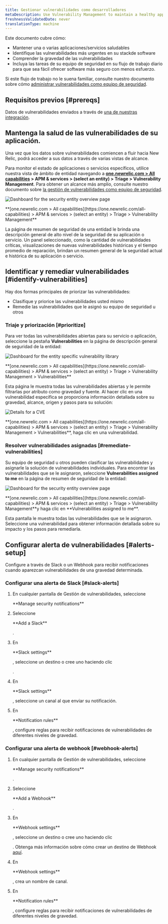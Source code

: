 ```yaml
---
title: Gestionar vulnerabilidades como desarrolladores
metaDescription: Use Vulnerability Management to maintain a healthy application and remediate vulnerabilities as a developer.
freshnessValidatedDate: never
translationType: machine
---
```


Este documento cubre cómo:

* Mantener una o varias aplicaciones/servicios saludables
* Identifique las vulnerabilidades más urgentes en su stackde software
* Comprender la gravedad de las vulnerabilidades
* Incluya las tareas de su equipo de seguridad en su flujo de trabajo diario para que sea fácil ofrecer software más seguro con menos esfuerzo.

Si este flujo de trabajo no le suena familiar, consulte nuestro documento sobre cómo [administrar vulnerabilidades como equipo de seguridad](/docs/vulnerability-management/security-workflow).

## Requisitos previos [#prereqs]

Datos de vulnerabilidades enviados a través de [una de nuestras integración](/docs/vulnerability-management/integrations/overview).

## Mantenga la salud de las vulnerabilidades de su aplicación.

Una vez que los datos sobre vulnerabilidades comiencen a fluir hacia New Relic, podrá acceder a sus datos a través de varias vistas de alcance.

Para monitor el estado de aplicaciones o servicios específicos, utilice nuestra vista de ámbito de entidad navegando a <DNT>**[one.newrelic.com > All capabilities](https://one.newrelic.com/all-capabilities) > APM & services > (select an entity) > Triage > Vulnerability Management**</DNT>. Para obtener un alcance más amplio, consulte nuestro documento sobre [la gestión de vulnerabilidades como equipo de seguridad](/docs/vulnerability-management/security-workflow).

<img
  title="Entity overview"
  alt="Dashboard for the security entity overview page"
  src="/images/security_screenshot-full_security-overview.webp"
/>

<figcaption>
  <DNT>
    **[one.newrelic.com > All capabilities](https://one.newrelic.com/all-capabilities) > APM & services > (select an entity) > Triage > Vulnerability Management**
  </DNT>
</figcaption>

La página de resumen de seguridad de una entidad le brinda una descripción general de alto nivel de la seguridad de su aplicación o servicio. Un panel seleccionado, como la cantidad de vulnerabilidades críticas, visualizaciones de nuevas vulnerabilidades históricas y el tiempo promedio de reparación, brindan un resumen general de la seguridad actual e histórica de su aplicación o servicio.

## Identificar y remediar vulnerabilidades [#identify-vulnerabilities]

Hay dos formas principales de priorizar las vulnerabilidades:

* Clasifique y priorice las vulnerabilidades usted mismo
* Remedie las vulnerabilidades que le asignó su equipo de seguridad u otros

### Triaje y priorización [#prioritize]

Para ver todas las vulnerabilidades abiertas para su servicio o aplicación, seleccione la pestaña <DNT>**Vulnerabilities**</DNT> en la página de descripción general de seguridad de la entidad:

<img
  title="Vulnerability library"
  alt="Dashboard for the entity specific vulnerability library"
  src="/images/vulnLibrary.webp"
/>

<figcaption>
  <DNT>
    **[one.newrelic.com > All capabilities](https://one.newrelic.com/all-capabilities) > APM & services > (select an entity) > Triage > Vulnerability Management > Vulnerabilities**
  </DNT>
</figcaption>

Esta página le muestra todas las vulnerabilidades abiertas y le permite filtrarlas por atributo como gravedad y fuente. Al hacer clic en una vulnerabilidad específica se proporciona información detallada sobre su gravedad, alcance, origen y pasos para su solución:

<img
  title="CVE Detail"
  alt="Details for a CVE"
  src="/images/cve-detail.webp"
/>

<figcaption>
  <DNT>**[one.newrelic.com > All capabilities](https://one.newrelic.com/all-capabilities) > APM & services > (select an entity) > Triage > Vulnerability Management > Vulnerabilities**</DNT>, haga clic en una vulnerabilidad.
</figcaption>

### Resolver vulnerabilidades asignadas [#remediate-vulnerabilities]

Su equipo de seguridad u otros pueden clasificar las vulnerabilidades y asignarle la solución de vulnerabilidades individuales. Para encontrar las vulnerabilidades que se le asignaron, seleccione <DNT>**Vulnerabilities assigned to me**</DNT> en la página de resumen de seguridad de la entidad:

<img
  title="Assigned vulnerabilities"
  alt="Dashboard for the security entity overview page"
  src="/images/vulnerabilities-assigned.webp"
/>

<figcaption>
  <DNT>**[one.newrelic.com > All capabilities](https://one.newrelic.com/all-capabilities) > APM & services > (select an entity) > Triage > Vulnerability Management**</DNT>y haga clic en <DNT>**Vulnerabilities assigned to me**</DNT>.
</figcaption>

Esta pantalla le muestra todas las vulnerabilidades que se le asignaron. Seleccione una vulnerabilidad para obtener información detallada sobre su impacto y los pasos para remediarla.

## Configurar alerta de vulnerabilidades [#alerts-setup]

Configure <InlinePopover type="alerts"/>a través de Slack o un Webhook para recibir notificaciones cuando aparezcan vulnerabilidades de una gravedad determinada.

### Configurar una alerta de Slack [#slack-alerts]

1. En cualquier pantalla de Gestión de vulnerabilidades, seleccione

   <DNT>
     **Manage security notifications**
   </DNT>

2. Seleccione

   <DNT>
     **Add a Slack**
   </DNT>

   .

3. En

   <DNT>
     **Slack settings**
   </DNT>

   , seleccione un destino o cree uno haciendo clic

   <Icon name="fe-plus-circle"/>

   .

4. En

   <DNT>
     **Slack settings**
   </DNT>

   , seleccione un canal al que enviar su notificación.

5. En

   <DNT>
     **Notification rules**
   </DNT>

   , configure reglas para recibir notificaciones de vulnerabilidades de diferentes niveles de gravedad.

### Configurar una alerta de webhook [#webhook-alerts]

1. En cualquier pantalla de Gestión de vulnerabilidades, seleccione

   <DNT>
     **Manage security notifications**
   </DNT>

   .

2. Seleccione

   <DNT>
     **Add a Webhook**
   </DNT>

   .

3. En

   <DNT>
     **Webhook settings**
   </DNT>

   , seleccione un destino o cree uno haciendo clic

   <Icon name="fe-plus-circle"/>

   . Obtenga más información sobre cómo crear un destino de Webhook [aquí](/docs/alerts-applied-intelligence/notifications/notification-integrations/#webhook).

4. En

   <DNT>
     **Webhook settings**
   </DNT>

   , crea un nombre de canal.

5. En

   <DNT>
     **Notification rules**
   </DNT>

   , configure reglas para recibir notificaciones de vulnerabilidades de diferentes niveles de gravedad.
